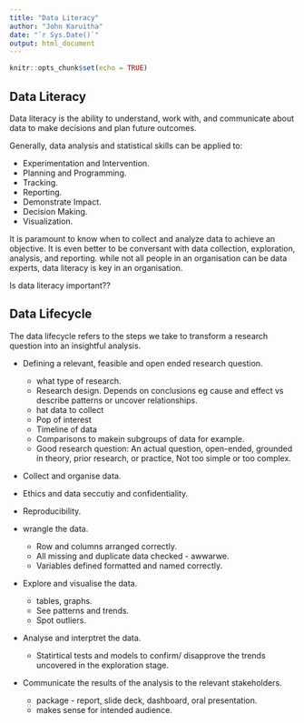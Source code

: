```yaml
---
title: "Data Literacy"
author: "John Karuitha"
date: "`r Sys.Date()`"
output: html_document
---
```


```r
knitr::opts_chunk$set(echo = TRUE)
```

## Data Literacy

Data literacy is the ability to understand, work with, and communicate about data to make decisions and plan future outcomes.

Generally, data analysis and statistical skills can be applied to:

- Experimentation and Intervention.
- Planning and Programming.
- Tracking.
- Reporting.
- Demonstrate Impact.
- Decision Making.
- Visualization.

It is paramount to know when to collect and analyze data to achieve an objective. It is even better to be conversant with data collection, exploration, analysis, and reporting. while not all people in an organisation can be data experts, data literacy is key in an organisation.

Is data literacy important??

## Data Lifecycle

The data lifecycle refers to the steps we take to transform a research question into an insightful analysis. 

- Defining a relevant, feasible and open ended research question.
    - what type of research.
    - Research design. Depends on conclusions eg cause and effect vs describe patterns or uncover relationships.
    - hat data to collect
    - Pop of interest
    - Timeline of data
    - Comparisons to makein subgroups of data for example.
    - Good research question: An actual question, open-ended, grounded in theory, prior research, or practice, Not too simple or too complex.
- Collect and organise data.

- Ethics and data seccutiy and confidentiality.
- Reproducibility.
    
- wrangle the data.
    - Row and columns arranged correctly.
    - All missing and duplicate data checked - awwarwe.
    - Variables defined formatted and named correctly.
- Explore and visualise the data.
    - tables, graphs.
    - See patterns and trends.
    - Spot outliers.
- Analyse and interptret the data.
    - Statirtical tests and models to confirm/ disapprove the trends uncovered in the exploration stage.
- Communicate the results of the analysis to the relevant stakeholders.
    - package - report, slide deck, dashboard, oral presentation.
    - makes sense for intended audience.

